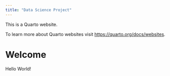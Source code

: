 ```yaml
---
title: "Data Science Project"
---
```


This is a Quarto website.

To learn more about Quarto websites visit <https://quarto.org/docs/websites>.

# Welcome
Hello World!